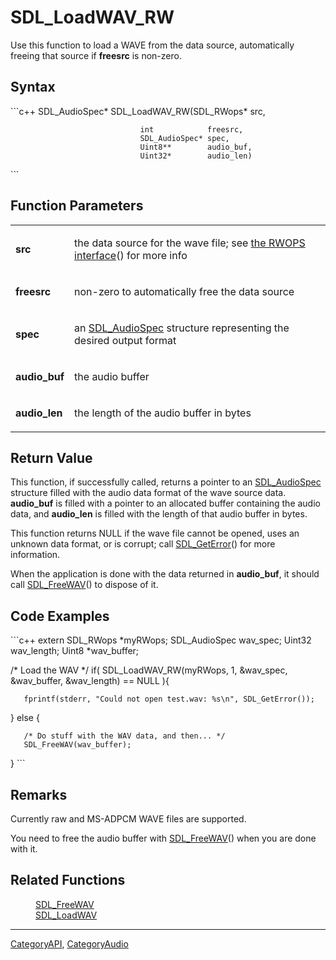 <!-- pragma section-numbers off -->
<!-- pragma disable-camelcase -->

= SDL_LoadWAV_RW =
Use this function to load a WAVE from the data source, automatically freeing that source if '''freesrc''' is non-zero.


== Syntax ==
```c++
SDL_AudioSpec* SDL_LoadWAV_RW(SDL_RWops*     src,
                              int            freesrc,
                              SDL_AudioSpec* spec,
                              Uint8**        audio_buf,
                              Uint32*        audio_len)
```

== Function Parameters ==
{|
|'''src'''
|the data source for the wave file; see [[CategoryIO|the RWOPS interface]]() for more info
|-
|'''freesrc'''
|non-zero to automatically free the data source
|-
|'''spec'''
|an [[SDL_AudioSpec]] structure representing the desired output format
|-
|'''audio_buf'''
|the audio buffer
|-
|'''audio_len'''
|the length of the audio buffer in bytes
|}

== Return Value ==
This function, if successfully called, returns a pointer to an [[SDL_AudioSpec]] structure filled with the audio data format of the wave source data. '''audio_buf''' is filled with a pointer to an allocated buffer containing the audio data, and '''audio_len''' is filled with the length of that audio buffer in bytes.

This function returns NULL if the wave file cannot be opened, uses an unknown data format, or is corrupt; call [[SDL_GetError]]() for more information.

When the application is done with the data returned in '''audio_buf''', it should call [[SDL_FreeWAV]]() to dispose of it.

== Code Examples ==
```c++
extern SDL_RWops *myRWops;
SDL_AudioSpec wav_spec;
Uint32 wav_length;
Uint8 *wav_buffer;

/* Load the WAV */
if( SDL_LoadWAV_RW(myRWops, 1, &wav_spec, &wav_buffer, &wav_length) == NULL ){
    fprintf(stderr, "Could not open test.wav: %s\n", SDL_GetError());
} else {
    /* Do stuff with the WAV data, and then... */
    SDL_FreeWAV(wav_buffer);
}
```

== Remarks ==
Currently raw and MS-ADPCM WAVE files are supported.

You need to free the audio buffer with [[SDL_FreeWAV]]() when you are done with it.

== Related Functions ==
:[[SDL_FreeWAV]]
:[[SDL_LoadWAV]]

----
[[CategoryAPI]], [[CategoryAudio]]
